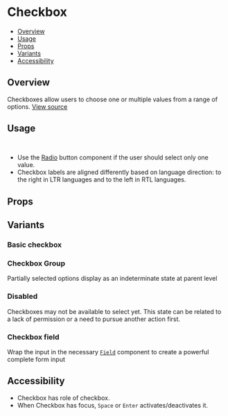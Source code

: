 

<Meta of={CheckboxStories} />

# Checkbox

- [Overview](#overview)
- [Usage](#usage)
- [Props](#props)
- [Variants](#variants)
- [Accessibility](#accessibility)

## Overview

Checkboxes allow users to choose one or multiple values from a range of options.
[View source](https://github.com/strapi/design-system/tree/main/packages/design-system/src/Checkbox)

<Canvas of={CheckboxStories.Base} />

## Usage

```js
import { Checkbox } from '@strapi/design-system';
```

- Use the [Radio](https://github.com/strapi/design-system/tree/main/packages/design-system/src/Radio) button component
  if the user should select only one value.
- Checkbox labels are aligned differently based on language direction: to the right in LTR languages and to the left in
  RTL languages.

## Props

<ArgTypes of={Checkbox} />

## Variants

### Basic checkbox

<Canvas of={CheckboxStories.Base} />

### Checkbox Group

Partially selected options display as an indeterminate state at parent level

<Canvas of={CheckboxStories.CheckboxGroup} />

### Disabled

Checkboxes may not be available to select yet. This state can be related to a lack of permission or a need to pursue
another action first.

<Canvas of={CheckboxStories.Disabled} />

### Checkbox field

Wrap the input in the necessary
[`Field`](https://github.com/strapi/design-system/tree/main/packages/design-system/src/Field) component to create a
powerful complete form input

<Canvas of={CheckboxStories.WithField} />

## Accessibility

- Checkbox has role of checkbox.
- When Checkbox has focus, `Space` or `Enter` activates/deactivates it.
